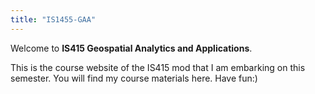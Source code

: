 ```yaml
---
title: "IS1455-GAA"
---
```


Welcome to **IS415 Geospatial Analytics and Applications**.

This is the course website of the IS415 mod that I am embarking on this semester. You will find my course materials here. Have fun:)

